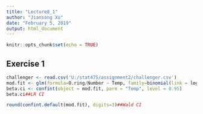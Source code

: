 ---
title: "Lecture8_1"
author: "Jiansong Xu"
date: "February 5, 2019"
output: html_document
---

```{r setup, include=FALSE}
knitr::opts_chunk$set(echo = TRUE)
```

## Exercise 1
```{r}
challenger <- read.csv('U:/stat475/assignment2/challenger.csv')
mod.fit <- glm(formula=O.ring/Number ~ Temp, family=binomial(link = logit), weights = Number, data=challenger)
beta.ci <- confint(object = mod.fit, parm = "Temp", level = 0.95)
beta.ci##LR CI
```

```{r}
round(confint.default(mod.fit), digits=3)##Wald CI
```